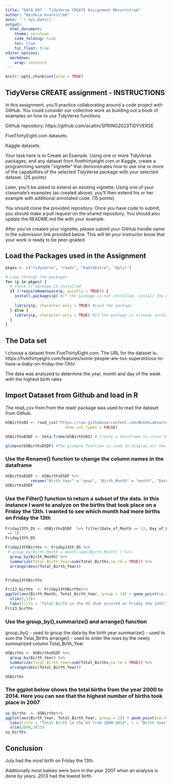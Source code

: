 ---
title: "DATA 607 - TidyVerse CREATE Assignment BKvarnstrom"
author: "Beshkia Kvarnstrom"
date: '`r Sys.Date()`'
output:
  html_document:
    theme: cerulean
    code_folding: hide
    toc: true
    toc_float: true
editor_options: 
  markdown: 
    wrap: sentence
---

```{r setup, include=FALSE}
knitr::opts_chunk$set(echo = TRUE)
```

## TidyVerse CREATE assignment - INSTRUCTIONS
In this assignment, you’ll practice collaborating around a code project with GitHub.  You could consider our collective work as building out a book of examples on how to use TidyVerse functions.

GitHub repository:  https://github.com/acatlin/SPRING2023TIDYVERSE

FiveThirtyEight.com datasets.

Kaggle datasets. 

Your task here is to Create an Example.  Using one or more TidyVerse packages, and any dataset from fivethirtyeight.com or Kaggle, create a programming sample “vignette” that demonstrates how to use one or more of the capabilities of the selected TidyVerse package with your selected dataset. (25 points)

Later, you'll be asked to extend an existing vignette.  Using one of your classmate’s examples (as created above), you'll then extend his or her example with additional annotated code. (15 points)

You should clone the provided repository.  Once you have code to submit, you should make a pull request on the shared repository.  You should also update the README.md file with your example.

After you’ve created your vignette, please submit your GitHub handle name in the submission link provided below. This will let your instructor know that your work is ready to be peer-graded.


## Load the Packages used in the Assignment
```{r }
pkges <- c("tidyverse", "readr", "kableExtra", "dplyr")

# Loop through the packages
for (p in pkges) {
  # Check if package is installed
  if (!requireNamespace(p, quietly = TRUE)) {
    install.packages(p) #If the package is not installed, install the package
    
    library(p, character.only = TRUE) #Load the package
  } else {
    library(p, character.only = TRUE) #If the package is already installed, load the package
  }
}
```

## The Data set
I choose a dataset from FiveThirtyEight.com. The URL for the dataset is: https://fivethirtyeight.com/features/some-people-are-too-superstitious-to-have-a-baby-on-friday-the-13th/

The data was analyzed to determine the year, month and day of the week with the highest birth rates

## Import Dataset from Github and load in R

The read_csv from from the readr package was used to read the dataset from Github.
```{r Read Data from Github, warnings=FALSE, message=FALSE}

USBirthsDS <- read_csv("https://raw.githubusercontent.com/BeshkiaKvarnstrom/MSDS-DATA607/main/US_births_2000-2014_SSA.csv", 
                          show_col_types = FALSE)

```


```{r}

USBirthsDSDF <- data.frame(USBirthsDS) # Create a dataframe to store the data

glimpse(USBirthsDSDF) #The glimpse function is used to display all the columns in the dataframe

```
### Use the Rename() function to change the column names in the dataframe 
```{r}
USBirthsDSDF <- USBirthsDSDF %>% 
           rename("Birth_Year" = "year", "Birth_Month" = "month", "Date_of_Month" = "date_of_month", "Day_of_Week" = "day_of_week", "Total_Births" = "births")
USBirthsDSDF

```
### Use the Filter() function to return a subset of the data. In this instance I want to analyze on the births that took place on a Friday the 13th. I wanted to see which month had more births on Friday the 13th
```{r}
Friday13th_DS <- USBirthsDSDF  %>% filter(Date_of_Month == 13, Day_of_Week
 == 5)
Friday13th_DS
```
```{r}
Friday13thBirths <- Friday13th_DS %>% 
 # group_by(Birth_Month = month.name[Birth_Month] ) %>% 
  group_by(Birth_Month) %>% 
  summarize(Total_Birth_Year=sum(Total_Births,na.rm = TRUE)) %>% 
  arrange(desc(Total_Birth_Year))


Friday13thBirths
```
```{r}
Fri13_births  <- Friday13thBirths%>%
ggplot(aes(Birth_Month, Total_Birth_Year, group = 1)) + geom_point(na.rm=TRUE, color = "purple") + geom_line(na.rm=TRUE, color = "green")+
  xlim(1,12)+
  labs(title = "Total Birth in the US that occured on Friday the 13th", x = "Birth Year", y = "Total Birth")
Fri13_births
```

### Use the group_by(),summarize() and arrange() function

group_by() - used to group the data by the birth year
summarize() - used to sum the Total_Births
arrange() - used to order the rows by the newly summarized column Total_Birth_Year

```{r}
USBirths <- USBirthsDSDF %>% 
  group_by(Birth_Year) %>% 
  summarize(Total_Birth_Year=sum(Total_Births,na.rm = TRUE)) %>% 
  arrange(desc(Total_Birth_Year))

USBirths
```

### The ggplot below shows the total births from the year 2000 to 2014. Here you can see that the highest number of births took place in 2007
```{r}
us_births  <- USBirths%>%
ggplot(aes(Birth_Year, Total_Birth_Year, group = 1)) + geom_point(na.rm=TRUE, color = "purple") + geom_line(na.rm=TRUE, color = "green")+
  labs(title = "Total Birth in the US from 2000-2014", x = "Birth Year", y = "Total Birth")+
  xlim(2000,2015)
us_births
```

## Conclusion
July had the most birth on Friday the 13th.

Additionally most babies were born in the year 2007 when an analysis is done by years. 2013 had the lowest birth.

